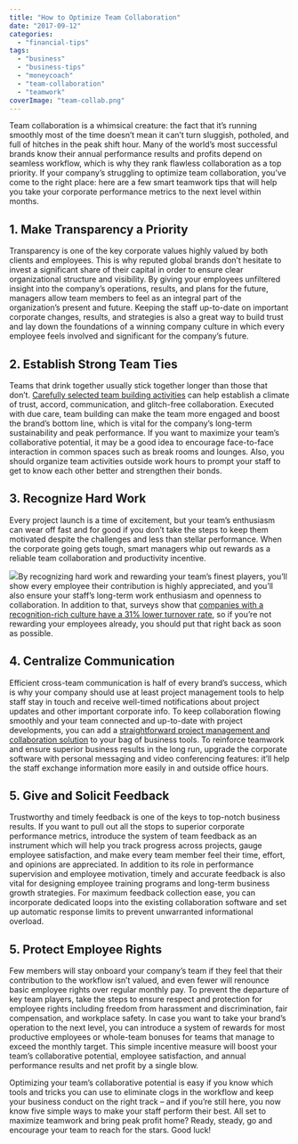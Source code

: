 ```yaml
---
title: "How to Optimize Team Collaboration"
date: "2017-09-12"
categories: 
  - "financial-tips"
tags: 
  - "business"
  - "business-tips"
  - "moneycoach"
  - "team-collaboration"
  - "teamwork"
coverImage: "team-collab.png"
---
```


Team collaboration is a whimsical creature: the fact that it’s running smoothly most of the time doesn’t mean it can’t turn sluggish, potholed, and full of hitches in the peak shift hour. Many of the world’s most successful brands know their annual performance results and profits depend on seamless workflow, which is why they rank flawless collaboration as a top priority. If your company’s struggling to optimize team collaboration, you’ve come to the right place: here are a few smart teamwork tips that will help you take your corporate performance metrics to the next level within months.

## 1\. Make Transparency a Priority

Transparency is one of the key corporate values highly valued by both clients and employees. This is why reputed global brands don’t hesitate to invest a significant share of their capital in order to ensure clear organizational structure and visibility. By giving your employees unfiltered insight into the company’s operations, results, and plans for the future, managers allow team members to feel as an integral part of the organization’s present and future. Keeping the staff up-to-date on important corporate changes, results, and strategies is also a great way to build trust and lay down the foundations of a winning company culture in which every employee feels involved and significant for the company’s future.

## 2\. Establish Strong Team Ties

Teams that drink together usually stick together longer than those that don’t. [Carefully selected team building activities](https://www.forbes.com/sites/brianscudamore/2016/03/09/why-team-building-is-the-most-important-investment-youll-make/#4ec7801e617f) can help establish a climate of trust, accord, communication, and glitch-free collaboration. Executed with due care, team building can make the team more engaged and boost the brand’s bottom line, which is vital for the company’s long-term sustainability and peak performance. If you want to maximize your team’s collaborative potential, it may be a good idea to encourage face-to-face interaction in common spaces such as break rooms and lounges. Also, you should organize team activities outside work hours to prompt your staff to get to know each other better and strengthen their bonds.

## 3\. Recognize Hard Work

Every project launch is a time of excitement, but your team’s enthusiasm can wear off fast and for good if you don’t take the steps to keep them motivated despite the challenges and less than stellar performance. When the corporate going gets tough, smart managers whip out rewards as a reliable team collaboration and productivity incentive.

![](/images/blog-images/pexels-photo-398532.jpeg)By recognizing hard work and rewarding your team’s finest players, you’ll show every employee their contribution is highly appreciated, and you’ll also ensure your staff’s long-term work enthusiasm and openness to collaboration. In addition to that, surveys show that [companies with a recognition-rich culture have a 31% lower turnover rate](https://www.forbes.com/sites/joshbersin/2012/06/13/new-research-unlocks-the-secret-of-employee-recognition/#4309f0025276), so if you’re not rewarding your employees already, you should put that right back as soon as possible.

## 4\. Centralize Communication

Efficient cross-team communication is half of every brand’s success, which is why your company should use at least project management tools to help staff stay in touch and receive well-timed notifications about project updates and other important corporate info. To keep collaboration flowing smoothly and your team connected and up-to-date with project developments, you can add a [straightforward project management and collaboration solution](https://activecollab.com/team-collaboration) to your bag of business tools. To reinforce teamwork and ensure superior business results in the long run, upgrade the corporate software with personal messaging and video conferencing features: it’ll help the staff exchange information more easily in and outside office hours.

## 5\. Give and Solicit Feedback

Trustworthy and timely feedback is one of the keys to top-notch business results. If you want to pull out all the stops to superior corporate performance metrics, introduce the system of team feedback as an instrument which will help you track progress across projects, gauge employee satisfaction, and make every team member feel their time, effort, and opinions are appreciated. In addition to its role in performance supervision and employee motivation, timely and accurate feedback is also vital for designing employee training programs and long-term business growth strategies. For maximum feedback collection ease, you can incorporate dedicated loops into the existing collaboration software and set up automatic response limits to prevent unwarranted informational overload.

## 5\. Protect Employee Rights

Few members will stay onboard your company’s team if they feel that their contribution to the workflow isn’t valued, and even fewer will renounce basic employee rights over regular monthly pay. To prevent the departure of key team players, take the steps to ensure respect and protection for employee rights including freedom from harassment and discrimination, fair compensation, and workplace safety. In case you want to take your brand’s operation to the next level, you can introduce a system of rewards for most productive employees or whole-team bonuses for teams that manage to exceed the monthly target. This simple incentive measure will boost your team’s collaborative potential, employee satisfaction, and annual performance results and net profit by a single blow.

Optimizing your team’s collaborative potential is easy if you know which tools and tricks you can use to eliminate clogs in the workflow and keep your business conduct on the right track – and if you’re still here, you now know five simple ways to make your staff perform their best. All set to maximize teamwork and bring peak profit home? Ready, steady, go and encourage your team to reach for the stars. Good luck!
